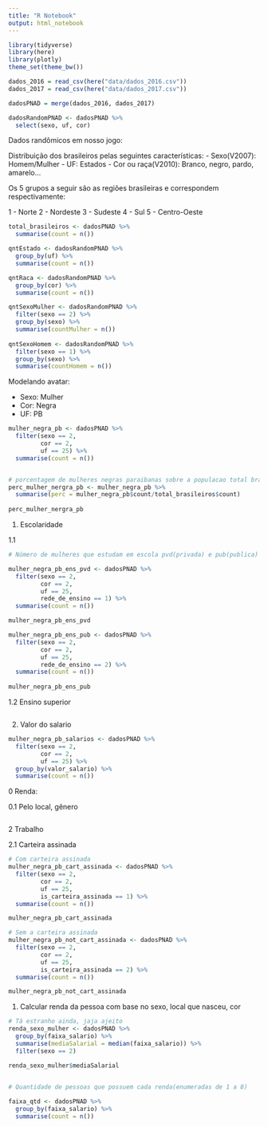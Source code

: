 ```yaml
---
title: "R Notebook"
output: html_notebook
---
```



```r
library(tidyverse)
library(here)
library(plotly)
theme_set(theme_bw())
```


```r
dados_2016 = read_csv(here("data/dados_2016.csv"))
dados_2017 = read_csv(here("data/dados_2017.csv"))

dadosPNAD = merge(dados_2016, dados_2017)
```


```r
dadosRandomPNAD <- dadosPNAD %>% 
  select(sexo, uf, cor)
```

Dados randômicos em nosso jogo:

Distribuição dos brasileiros pelas seguintes características:
  - Sexo(V2007): Homem/Mulher
  - UF: Estados
  - Cor ou raça(V2010): Branco, negro, pardo, amarelo...

Os 5 grupos a seguir são as regiões brasileiras e correspondem respectivamente:

1 - Norte
2 - Nordeste
3 - Sudeste
4 - Sul
5 - Centro-Oeste


```r
total_brasileiros <- dadosPNAD %>% 
  summarise(count = n())

qntEstado <- dadosRandomPNAD %>% 
  group_by(uf) %>% 
  summarise(count = n())

qntRaca <- dadosRandomPNAD %>% 
  group_by(cor) %>% 
  summarise(count = n())

qntSexoMulher <- dadosRandomPNAD %>% 
  filter(sexo == 2) %>% 
  group_by(sexo) %>%
  summarise(countMulher = n())
  
qntSexoHomem <- dadosRandomPNAD %>% 
  filter(sexo == 1) %>% 
  group_by(sexo) %>% 
  summarise(countHomem = n())
```

Modelando avatar:

  - Sexo: Mulher
  - Cor: Negra
  - UF: PB
  
```r
mulher_negra_pb <- dadosPNAD %>% 
  filter(sexo == 2,
         cor == 2,
         uf == 25) %>%
  summarise(count = n())


# porcentagem de mulheres negras paraibanas sobre a populacao total brasileira
perc_mulher_nergra_pb <- mulher_negra_pb %>% 
  summarise(perc = mulher_negra_pb$count/total_brasileiros$count)
  
perc_mulher_nergra_pb

```

1. Escolaridade

1.1 
```r
# Número de mulheres que estudam em escola pvd(privada) e pub(publica)

mulher_negra_pb_ens_pvd <- dadosPNAD %>% 
  filter(sexo == 2,
         cor == 2,
         uf == 25,
         rede_de_ensino == 1) %>%
  summarise(count = n())

mulher_negra_pb_ens_pvd

mulher_negra_pb_ens_pub <- dadosPNAD %>% 
  filter(sexo == 2,
         cor == 2,
         uf == 25,
         rede_de_ensino == 2) %>%
  summarise(count = n())
  
mulher_negra_pb_ens_pub

```
1.2 Ensino superior

```r

```


2. Valor do salario

```r
mulher_negra_pb_salarios <- dadosPNAD %>% 
  filter(sexo == 2,
         cor == 2,
         uf == 25) %>%
  group_by(valor_salario) %>% 
  summarise(count = n())

```

0 Renda:

0.1 Pelo local, gênero

```r

```


2 Trabalho

2.1 Carteira assinada

```r
# Com carteira assinada
mulher_negra_pb_cart_assinada <- dadosPNAD %>% 
  filter(sexo == 2,
         cor == 2,
         uf == 25,
         is_carteira_assinada == 1) %>%
  summarise(count = n())

mulher_negra_pb_cart_assinada

# Sem a carteira assinada
mulher_negra_pb_not_cart_assinada <- dadosPNAD %>% 
  filter(sexo == 2,
         cor == 2,
         uf == 25,
         is_carteira_assinada == 2) %>%
  summarise(count = n())

mulher_negra_pb_not_cart_assinada
```


1. Calcular renda da pessoa com base no sexo, local que nasceu, cor

```r
# Tá estranho ainda, jaja ajeito
renda_sexo_mulher <- dadosPNAD %>% 
  group_by(faixa_salario) %>% 
  summarise(mediaSalarial = median(faixa_salario)) %>% 
  filter(sexo == 2)

renda_sexo_mulher$mediaSalarial
  

```

```r
# Quantidade de pessoas que possuem cada renda(enumeradas de 1 a 8)

faixa_qtd <- dadosPNAD %>%
  group_by(faixa_salario) %>% 
  summarise(count = n())
```


